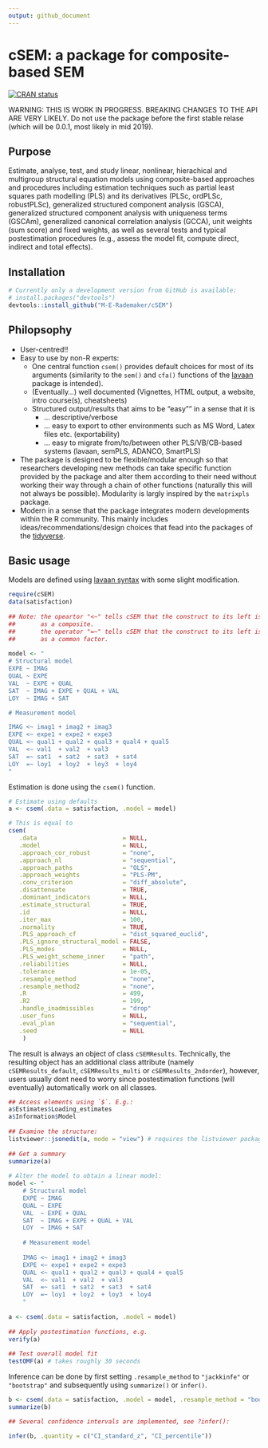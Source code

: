 ```yaml
---
output: github_document
---
```


<!-- README.md is generated from README.Rmd. Please edit that file -->

# cSEM: a package for composite-based SEM

[![CRAN status](https://www.r-pkg.org/badges/version/cSEM)](https://cran.r-project.org/package=cSEM)

WARNING: THIS IS WORK IN PROGRESS. BREAKING CHANGES TO THE API ARE VERY LIKELY. 
         Do not use the package before the first stable relase (which will
         be 0.0.1, most likely in mid 2019).

## Purpose

Estimate, analyse, test, and study linear, nonlinear, hierachical and
multigroup structural equation models using composite-based approaches and procedures including estimation 
techniques such as partial least squares path modelling (PLS) and its derivatives
(PLSc, ordPLSc, robustPLSc), generalized structured component analysis (GSCA), generalized structured component 
analysis with uniqueness terms (GSCAm), generalized canonical correlation analysis (GCCA),
unit weights (sum score) and fixed weights, as well as several tests and typical postestimation 
procedures (e.g., assess the model fit, compute direct, indirect and total effects).

## Installation

```r
# Currently only a development version from GitHub is available:
# install.packages("devtools")
devtools::install_github("M-E-Rademaker/cSEM")
```

## Philopsophy

- User-centred!!
- Easy to use by non-R experts: 
    - One central function `csem()` provides default choices for most of its arguments 
      (similarity to the `sem()` and `cfa()` functions of the [lavaan](http://lavaan.ugent.be/) 
      package is intended).
    - (Eventually...) well documented (Vignettes, HTML output, 
      a website, intro course(s), cheatsheets)
    - Structured output/results  that aims to be "easy"" in a sense that it is
        - ... descriptive/verbose
        - ... easy to export to other environments such as MS Word, Latex files etc. (exportability)
        - ... easy to migrate from/to/between other PLS/VB/CB-based systems (lavaan, semPLS, ADANCO, SmartPLS)
- The package is designed to be flexible/modular enough so that researchers 
  developing new methods can take specific function provided by the package and 
  alter them according to their need without working their way through a chain
  of other functions (naturally this will not always be possible). Modularity is
  largly inspired by the `matrixpls` package.
- Modern in a sense that the package integrates modern developments within 
  the R community. This mainly includes ideas/recommendations/design choices that
  fead into the packages of the [tidyverse](https://github.com/tidyverse/tidyverse).
      
## Basic usage

Models are defined using [lavaan syntax](http://lavaan.ugent.be/tutorial/syntax1.html) with some slight modification.
```r
require(cSEM)
data(satisfaction)
    
## Note: the opeartor "<~" tells cSEM that the construct to its left is modelled
##       as a composite.
##       the operator "=~" tells cSEM that the construct to its left is modelled
##       as a common factor.
    
model <- "
# Structural model
EXPE ~ IMAG
QUAL ~ EXPE
VAL  ~ EXPE + QUAL
SAT  ~ IMAG + EXPE + QUAL + VAL 
LOY  ~ IMAG + SAT

# Measurement model

IMAG <~ imag1 + imag2 + imag3
EXPE <~ expe1 + expe2 + expe3 
QUAL <~ qual1 + qual2 + qual3 + qual4 + qual5
VAL  <~ val1  + val2  + val3
SAT  =~ sat1  + sat2  + sat3  + sat4
LOY  =~ loy1  + loy2  + loy3  + loy4
"
```
Estimation is done using the `csem()` function.
```r
# Estimate using defaults
a <- csem(.data = satisfaction, .model = model)

# This is equal to
csem(
   .data                        = NULL,
   .model                       = NULL,
   .approach_cor_robust         = "none",
   .approach_nl                 = "sequential",
   .approach_paths              = "OLS",
   .approach_weights            = "PLS-PM",
   .conv_criterion              = "diff_absolute",
   .disattenuate                = TRUE,
   .dominant_indicators         = NULL,
   .estimate_structural         = TRUE,
   .id                          = NULL,
   .iter_max                    = 100,
   .normality                   = TRUE,
   .PLS_approach_cf             = "dist_squared_euclid",
   .PLS_ignore_structural_model = FALSE,
   .PLS_modes                   = NULL,
   .PLS_weight_scheme_inner     = "path",
   .reliabilities               = NULL,
   .tolerance                   = 1e-05,
   .resample_method             = "none", 
   .resample_method2            = "none",
   .R                           = 499,
   .R2                          = 199,
   .handle_inadmissibles        = "drop"
   .user_funs                   = NULL,
   .eval_plan                   = "sequential",
   .seed                        = NULL
    )
```

The result is always an object of class `cSEMResults`. Technically, the resulting
object has an additional class attribute (namely `cSEMResults_default`, `cSEMResults_multi`
or `cSEMResults_2ndorder`), however, users usually dont need to worry since postestimation
functions (will eventually) automatically work on all classes. 

```r
## Access elements using `$`. E.g.:
a$Estimates$Loading_estimates 
a$Information$Model
    
## Examine the structure:
listviewer::jsonedit(a, mode = "view") # requires the listviewer package.
    
## Get a summary
summarize(a) 
    
# Alter the model to obtain a linear model:
model <- "
    # Structural model
    EXPE ~ IMAG
    QUAL ~ EXPE
    VAL  ~ EXPE + QUAL
    SAT  ~ IMAG + EXPE + QUAL + VAL
    LOY  ~ IMAG + SAT
    
    # Measurement model
    
    IMAG <~ imag1 + imag2 + imag3
    EXPE <~ expe1 + expe2 + expe3 
    QUAL <~ qual1 + qual2 + qual3 + qual4 + qual5
    VAL  <~ val1  + val2  + val3
    SAT  =~ sat1  + sat2  + sat3  + sat4
    LOY  =~ loy1  + loy2  + loy3  + loy4
    "
    
a <- csem(.data = satisfaction, .model = model)
    
## Apply postestimation functions, e.g.
verify(a) 
    
## Test overall model fit
testOMF(a) # takes roughly 30 seconds

```

Inference can be done by first setting `.resample_method` to 
`"jackkinfe"` or `"bootstrap"` and subsequently using `summarize()` or `infer()`.

```r
b <- csem(.data = satisfaction, .model = model, .resample_method = "bootstrap")
summarize(b)

## Several confidence intervals are implemented, see ?infer():

infer(b, .quantity = c("CI_standard_z", "CI_percentile"))
```

